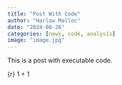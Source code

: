 ---
title: "Post With Code"
author: "Harlow Malloc"
date: "2024-08-26"
categories: [news, code, analysis]
image: "image.jpg"
---

This is a post with executable code.

{r}
1 + 1


